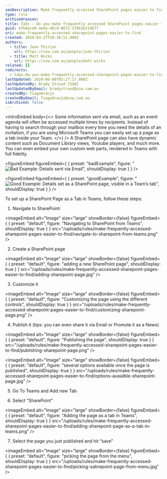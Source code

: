 ```yaml
---
seoDescription: Make frequently accessed SharePoint pages easier to find by setting them up as tabs within Microsoft Teams.
type: rule
archivedreason:
title: Tabs - Do you make frequently accessed SharePoint pages easier to find?
guid: bfb8ace0-aeda-46cd-8672-2f0b1b21d677
uri: make-frequently-accessed-sharepoint-pages-easier-to-find
created: 2020-03-27T20:30:51.000Z
authors:
  - title: Jean Thirion
    url: https://ssw.com.au/people/jean-thirion
  - title: Matt Wicks
    url: https://ssw.com.au/people/matt-wicks
related: []
redirects:
  - tabs-do-you-make-frequently-accessed-sharepoint-pages-easier-to-find
lastUpdated: 2024-06-08T03:27:17.000Z
lastUpdatedBy: Brady Stroud [SSW]
lastUpdatedByEmail: bradystroud@ssw.com.au
createdBy: TiagoAraujo
createdByEmail: TiagoAraujo@ssw.com.au
isArchived: false
---
```


<introEmbed
  body={<>
Some information sent via email, such as an event agenda will often be accessed multiple times by recipients. Instead of having to search through your mailbox every time you need the details of an invitation, if you are using Microsoft Teams you can easily set up a page as a tab inside your Team.
  </>}
/>
A SharePoint page can also have dynamic content such as Document Library views, Youtube players, and much more. You can even embed your own custom web parts, rendered in Teams with full fidelity.

<figureEmbed figureEmbed={ {
  preset: "badExample",
  figure: "![Bad Example: Details sent via Email](/uploads/rules/make-frequently-accessed-sharepoint-pages-easier-to-find/details-sent-bad.jpg)",
  shouldDisplay: true
} } />


<figureEmbed figureEmbed={ {
  preset: "goodExample",
  figure: "![Good Example: Details set as a SharePoint page, visible in a Team’s tab](/uploads/rules/make-frequently-accessed-sharepoint-pages-easier-to-find/details-sent-good.jpg)",
  shouldDisplay: true
} } />


To set up a SharePoint Page as a Tab in Teams, follow these steps:

1. Navigate to SharePoint:


<imageEmbed
  alt="Image"
  size="large"
  showBorder={false}
  figureEmbed={ {
    preset: "default",
    figure: "Navigating to SharePoint from Teams",
    shouldDisplay: true
  } }
  src="/uploads/rules/make-frequently-accessed-sharepoint-pages-easier-to-find/navigate-to-sharepoint-from-teams.png"
/>

2. Create a SharePoint page


<imageEmbed
  alt="Image"
  size="large"
  showBorder={false}
  figureEmbed={ {
    preset: "default",
    figure: "adding a new SharePoint page",
    shouldDisplay: true
  } }
  src="/uploads/rules/make-frequently-accessed-sharepoint-pages-easier-to-find/adding-sharepoint-page.jpg"
/>

3. Customize it


<imageEmbed
  alt="Image"
  size="large"
  showBorder={false}
  figureEmbed={ {
    preset: "default",
    figure: "Customizing the page using the different controls",
    shouldDisplay: true
  } }
  src="/uploads/rules/make-frequently-accessed-sharepoint-pages-easier-to-find/customizing-sharepoint-page.png"
/>

4. Publish it (tips: you can even share it via Email or Promote it as a News)


<imageEmbed
  alt="Image"
  size="large"
  showBorder={false}
  figureEmbed={ {
    preset: "default",
    figure: "Publishing the page",
    shouldDisplay: true
  } }
  src="/uploads/rules/make-frequently-accessed-sharepoint-pages-easier-to-find/publishing-sharepoint-page.png"
/>


<imageEmbed
  alt="Image"
  size="large"
  showBorder={false}
  figureEmbed={ {
    preset: "default",
    figure: "several options available once the page is published",
    shouldDisplay: true
  } }
  src="/uploads/rules/make-frequently-accessed-sharepoint-pages-easier-to-find/options-avaialble-sharepoint-page.jpg"
/>

5. Go To Teams and Add new Tab

6. Select “SharePoint”


<imageEmbed
  alt="Image"
  size="large"
  showBorder={false}
  figureEmbed={ {
    preset: "default",
    figure: "Adding the page as a tab in Teams",
    shouldDisplay: true
  } }
  src="/uploads/rules/make-frequently-accessed-sharepoint-pages-easier-to-find/adding-sharepoint-page-as-a-tab-in-teams.png"
/>

7. Select the page you just published and hit “save”


<imageEmbed
  alt="Image"
  size="large"
  showBorder={false}
  figureEmbed={ {
    preset: "default",
    figure: "picking the page from the menu",
    shouldDisplay: true
  } }
  src="/uploads/rules/make-frequently-accessed-sharepoint-pages-easier-to-find/picking-sahrepoint-page-from-menu.jpg"
/>
